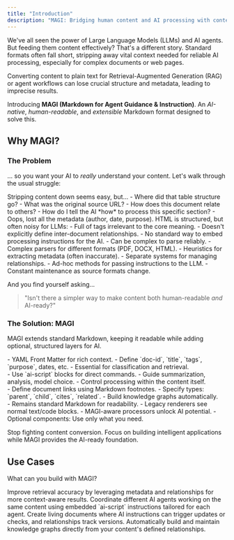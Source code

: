 ```yaml
---
title: "Introduction"
description: "MAGI: Bridging human content and AI processing with context-rich Markdown."
---
```


We've all seen the power of Large Language Models (LLMs) and AI agents. But feeding them content effectively? That's a different story. Standard formats often fall short, stripping away vital context needed for reliable AI processing, especially for complex documents or web pages.

Converting content to plain text for Retrieval-Augmented Generation (RAG) or agent workflows can lose crucial structure and metadata, leading to imprecise results.

Introducing **MAGI (Markdown for Agent Guidance & Instruction)**. An _AI-native_, _human-readable_, and _extensible_ Markdown format designed to solve this.

## Why MAGI?

### The Problem

... so you want your AI to *really* understand your content. Let's walk through the usual struggle:

<Steps>
  <Step title="Just use Plain Text?">
    <Warning>
      Stripping content down seems easy, but...
      - Where did that table structure go?
      - What was the original source URL?
      - How does this document relate to others?
      - How do I tell the AI *how* to process this specific section?
      - Oops, lost all the metadata (author, date, purpose).
    </Warning>
  </Step>
  <Step title="Maybe HTML directly?">
    <Note>
      HTML is structured, but often noisy for LLMs:
      - Full of tags irrelevant to the core meaning.
      - Doesn't explicitly define inter-document relationships.
      - No standard way to embed processing instructions for the AI.
      - Can be complex to parse reliably.
    </Note>
  </Step>
  <Step title="Building custom pre-processing pipelines?">
     <Card title="The Engineering Overhead">
       - Complex parsers for different formats (PDF, DOCX, HTML).
       - Heuristics for extracting metadata (often inaccurate).
       - Separate systems for managing relationships.
       - Ad-hoc methods for passing instructions to the LLM.
       - Constant maintenance as source formats change.
     </Card>
  </Step>
</Steps>

And you find yourself asking...

> "Isn't there a simpler way to make content both human-readable *and* AI-ready?"

### The Solution: MAGI

MAGI extends standard Markdown, keeping it readable while adding optional, structured layers for AI.

<CardGroup cols="2">
  <Card title="Structured Metadata" icon="list">
    <div className="text-emerald-700 space-y-1">
    - YAML Front Matter for rich context.
    - Define `doc-id`, `title`, `tags`, `purpose`, dates, etc.
    - Essential for classification and retrieval.
    </div>
  </Card>
  <Card title="Embedded AI Instructions" icon="code">
    <div className="text-emerald-700 space-y-1">
    - Use `ai-script` blocks for direct commands.
    - Guide summarization, analysis, model choice.
    - Control processing within the content itself.
    </div>
  </Card>
  <Card title="Explicit Relationships" icon="link">
    <div className="text-emerald-700 space-y-1">
    - Define document links using Markdown footnotes.
    - Specify types: `parent`, `child`, `cites`, `related`.
    - Build knowledge graphs automatically.
    </div>
  </Card>
  <Card title="Human & Machine Friendly" icon="circle-check">
    <div className="text-emerald-700 space-y-1">
    - Remains standard Markdown for readability.
    - Legacy renderers see normal text/code blocks.
    - MAGI-aware processors unlock AI potential.
    - Optional components: Use only what you need.
    </div>
  </Card>
</CardGroup>

Stop fighting content conversion. Focus on building intelligent applications while MAGI provides the AI-ready foundation.

## Use Cases

What can you build with MAGI?

<CardGroup cols="2">
  <Card title="Enhanced RAG Systems" icon="magnifying-glass">
    Improve retrieval accuracy by leveraging metadata and relationships for more context-aware results.
  </Card>
  <Card title="Multi-Agent Orchestration" icon="user-group">
    Coordinate different AI agents working on the same content using embedded `ai-script` instructions tailored for each agent.
  </Card>
  <Card title="Dynamic Documentation" icon="document">
    Create living documents where AI instructions can trigger updates or checks, and relationships track versions.
  </Card>
  <Card title="Knowledge Graph Construction" icon="share">
    Automatically build and maintain knowledge graphs directly from your content's defined relationships.
  </Card>
</CardGroup>